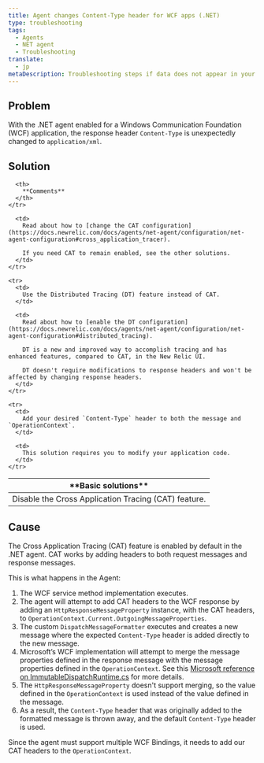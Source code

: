 ```yaml
---
title: Agent changes Content-Type header for WCF apps (.NET)
type: troubleshooting
tags:
  - Agents
  - NET agent
  - Troubleshooting
translate:
  - jp
metaDescription: Troubleshooting steps if data does not appear in your app after you installed the New Relic .NET agent.
---
```


## Problem

With the .NET agent enabled for a Windows Communication Foundation (WCF) application, the response header `Content-Type` is unexpectedly changed to `application/xml`.

## Solution

<table>
  <thead>
    <tr>
      <th>
        **Basic solutions**
      </th>

      <th>
        **Comments**
      </th>
    </tr>
  </thead>

  <tbody>
    <tr>
      <td>
        Disable the Cross Application Tracing (CAT) feature.
      </td>

      <td>
        Read about how to [change the CAT configuration](https://docs.newrelic.com/docs/agents/net-agent/configuration/net-agent-configuration#cross_application_tracer).

        If you need CAT to remain enabled, see the other solutions.
      </td>
    </tr>

    <tr>
      <td>
        Use the Distributed Tracing (DT) feature instead of CAT.
      </td>

      <td>
        Read about how to [enable the DT configuration](https://docs.newrelic.com/docs/agents/net-agent/configuration/net-agent-configuration#distributed_tracing).

        DT is a new and improved way to accomplish tracing and has enhanced features, compared to CAT, in the New Relic UI.

        DT doesn't require modifications to response headers and won't be affected by changing response headers.
      </td>
    </tr>

    <tr>
      <td>
        Add your desired `Content-Type` header to both the message and `OperationContext`.
      </td>

      <td>
        This solution requires you to modify your application code.
      </td>
    </tr>
  </tbody>
</table>

## Cause

The Cross Application Tracing (CAT) feature is enabled by default in the .NET agent. CAT works by adding headers to both request messages and response messages.

This is what happens in the Agent:

1. The WCF service method implementation executes.
2. The agent will attempt to add CAT headers to the WCF response by adding an `HttpResponseMessageProperty` instance, with the CAT headers, to `OperationContext.Current.OutgoingMessageProperties`.
3. The custom `DispatchMessageFormatter` executes and creates a new message where the expected `Content-Type` header is added directly to the new message.
4. Microsoft’s WCF implementation will attempt to merge the message properties defined in the response message with the message properties defined in the `OperationContext`. See this [Microsoft reference on ImmutableDispatchRuntime.cs](https://referencesource.microsoft.com/#System.ServiceModel/System/ServiceModel/Dispatcher/ImmutableDispatchRuntime.cs,725) for more details.
5. The `HttpResponseMessageProperty` doesn't support merging, so the value defined in the `OperationContext` is used instead of the value defined in the message.
6. As a result, the `Content-Type` header that was originally added to the formatted message is thrown away, and the default `Content-Type` header is used.

Since the agent must support multiple WCF Bindings, it needs to add our CAT headers to the `OperationContext`.

